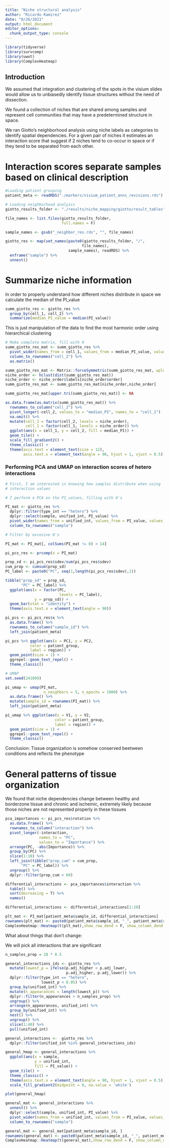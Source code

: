 ```yaml
---
title: "Niche structural analysis"
author: "Ricardo Ramirez"
date: "8/26/2021"
output: html_document
editor_options: 
  chunk_output_type: console
---
```


```r
library(tidyverse)
library(survcomp)
library(uwot)
library(ComplexHeatmap)
```

## Introduction

We assumed that integration and clustering of the spots in the visium slides would allow us to unbiasedly identify tissue structures without the need of dissection.

We found a collection of niches that are shared among samples and represent cell communities that may have a predetermined structure in space.

We ran Giotto's neighborhood analysis using niche labels as categories to identify spatial dependencies. For a given pair of niches it estimates an interaction score that suggest if 2 niches tend to co-occur in space or if they tend to be separated from each other.

# Interaction scores separate samples based on clinical description

```r
#Loading patient grouping 
patient_meta <- readRDS("./markers/visium_patient_anns_revisions.rds")

# Loading neighborhood analysis 
giotto_results_folder <- "./results/niche_mapping/giotto/result_tables"

file_names <- list.files(giotto_results_folder, 
                         full.names = F)

sample_names <- gsub("_neighbor_res.rds", "", file_names)

giotto_res <- map(set_names(paste0(giotto_results_folder, "/",
                                  file_names),
                            sample_names), readRDS) %>%
  enframe("sample") %>%
  unnest()

```

# Summarize niche information

In order to properly understand how different niches distribute in space we calculate the median of the PI_value

```r
summ_giotto_res <- giotto_res %>%
  group_by(cell_1, cell_2) %>%
  summarize(median_PI_value = median(PI_value))


```

This is just manipulation of the data to find the most harmonic order using hierarchical clustering

```r
# Make complete matrix, fill with 0
summ_giotto_res_mat <- summ_giotto_res %>%
  pivot_wider(names_from = cell_1, values_from = median_PI_value, values_fill = 0) %>%
  column_to_rownames("cell_2") %>%
  as.matrix()

summ_giotto_res_mat <- Matrix::forceSymmetric(summ_giotto_res_mat, uplo="L")
niche_order <- hclust(dist(summ_giotto_res_mat))
niche_order <- niche_order$labels[niche_order$order]
summ_giotto_res_mat <- summ_giotto_res_mat[niche_order,niche_order]

summ_giotto_res_mat[upper.tri(summ_giotto_res_mat)] <- NA

as.data.frame(as.matrix(summ_giotto_res_mat)) %>%
  rownames_to_column("cell_2") %>%
  pivot_longer(-cell_2, values_to = "median_PI", names_to = "cell_1")  %>%
  na.omit() %>%
  mutate(cell_2 = factor(cell_2, levels = niche_order),
         cell_1 = factor(cell_1, levels = niche_order)) %>%
  ggplot(aes(x = cell_1, y = cell_2, fill = median_PI)) + 
  geom_tile() + 
  scale_fill_gradient2() +
  theme_classic() +
  theme(axis.text = element_text(size = 12),
        axis.text.x = element_text(angle = 90, hjust = 1, vjust = 0.5))

```

### Performing PCA and UMAP on interaction scores of hetero interactions

```r
# First, I am interested in knowing how samples distribute when using
# interaction values

# I perform a PCA on the PI_values, filling with 0's

PI_mat <- giotto_res %>%
  dplyr::filter(type_int == "hetero") %>%
  dplyr::select(sample, unified_int, PI_value) %>%
  pivot_wider(names_from = unified_int, values_from = PI_value, values_fill = 0) %>%
  column_to_rownames("sample")

# Filter by excesive 0's 

PI_mat <- PI_mat[, colSums(PI_mat != 0) > 14]

pi_pcs_res <- prcomp(x = PI_mat)

prop_sd <- pi_pcs_res$sdev/sum(pi_pcs_res$sdev)
cum_prop <- cumsum(prop_sd)
PC_label <- paste0("PC", seq(1,length(pi_pcs_res$sdev),1))

tibble("prop_sd" = prop_sd,
       "PC" = PC_label) %>%
  ggplot(aes(x = factor(PC,
                        levels = PC_label), 
             y = prop_sd)) +
  geom_bar(stat = "identity") +
  theme(axis.text.x = element_text(angle = 90))

pi_pcs <- pi_pcs_res$x %>%
  as.data.frame() %>%
  rownames_to_column("sample_id") %>%
  left_join(patient_meta)

pi_pcs %>% ggplot(aes(x = PC1, y = PC2, 
           color = patient_group, 
           label = region)) +
  geom_point(size = 1) +
  ggrepel::geom_text_repel() +
  theme_classic()
```

```r
# UMAP
set.seed(241099)

pi_umap <- umap(PI_mat, 
                 n_neighbors = 5, n_epochs = 1000) %>%
  as.data.frame() %>%
  mutate(sample_id = rownames(PI_mat)) %>%
  left_join(patient_meta)

pi_umap %>% ggplot(aes(x = V1, y = V2, 
                      color = patient_group, 
                      label = region)) +
  geom_point(size = 1) +
  ggrepel::geom_text_repel() +
  theme_classic()
```

Conclusion: Tissue organization is somehow conserved beetween conditions and reflects the phenotype

# General patterns of tissue organization

We found that niche dependencies change between healthy and borderzone tissue and chronic and ischemic, extremely likely because those niches are not represented properly in these tissues

```r
pca_importances <- pi_pcs_res$rotation %>% 
  as.data.frame() %>%
  rownames_to_column("interaction") %>%
  pivot_longer(-interaction,
               names_to = "PC",
               values_to = "Importance") %>%
  arrange(PC, -abs(Importance)) %>%
  group_by(PC) %>%
  slice(1:10) %>%
  left_join(tibble("prop_cum" = cum_prop,
       "PC" = PC_label)) %>%
  ungroup() %>%
  dplyr::filter(prop_cum < 60)

differential_interactions <- pca_importances$interaction %>% 
  table() %>% 
  sort(decreasing = T) %>%
  names()

differential_interactions <- differential_interactions[1:20]
```

```r
plt_mat <- PI_mat[patient_meta$sample_id, differential_interactions]
rownames(plt_mat) <- paste0(patient_meta$sample_id, "_", patient_meta$region)
ComplexHeatmap::Heatmap(t(plt_mat),show_row_dend = F, show_column_dend = F)
```

What about things that don't change:

We will pick all interactions that are significant 

```r
n_samples_prop = 28 * 0.5

general_interactions_ids <- giotto_res %>%
  mutate(lowest_p = ifelse(p.adj_higher < p.adj_lower,
                           p.adj_higher, p.adj_lower)) %>%
  dplyr::filter(type_int == "hetero",
                lowest_p < 0.05) %>%
  group_by(unified_int) %>%
  mutate(n_appearances = length(lowest_p)) %>%
  dplyr::filter(n_appearances > n_samples_prop) %>%
  ungroup() %>%
  arrange(n_appearances, unified_int) %>%
  group_by(unified_int) %>%
  nest() %>%
  ungroup() %>%
  slice(1:40) %>%
  pull(unified_int)

general_interactions <-  giotto_res %>%
  dplyr::filter(unified_int %in% general_interactions_ids)

general_hmap <- general_interactions %>%
  ggplot(aes(x = sample, 
             y = unified_int, 
             fill = PI_value)) +
  geom_tile() +
  theme_classic() +
  theme(axis.text.x = element_text(angle = 90, hjust = 1, vjust = 0.5)) +
  scale_fill_gradient2(midpoint = 0, na.value = 'white')

plot(general_hmap)
```


```r
general_mat <- general_interactions %>%
  unnest() %>%
  dplyr::select(sample, unified_int, PI_value) %>%
  pivot_wider(names_from = unified_int, values_from = PI_value, values_fill = 0) %>%
  column_to_rownames("sample")

general_mat <- general_mat[patient_meta$sample_id, ]
rownames(general_mat) <- paste0(patient_meta$sample_id, "_", patient_meta$region)
ComplexHeatmap::Heatmap(t(general_mat),show_row_dend = F, show_column_dend = F)

```


